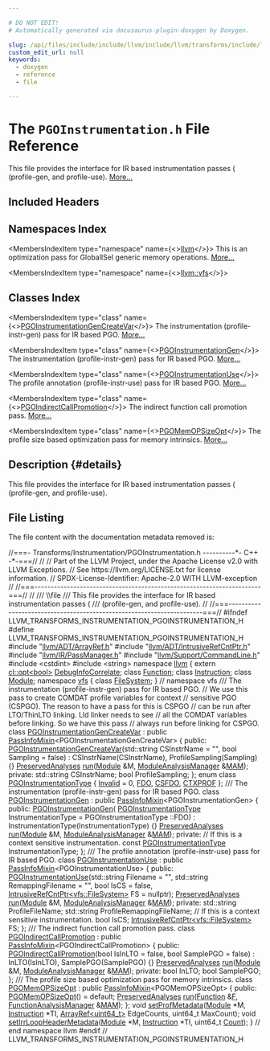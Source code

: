 ```yaml
---

# DO NOT EDIT!
# Automatically generated via docusaurus-plugin-doxygen by Doxygen.

slug: /api/files/include/include/llvm/include/llvm/transforms/include/llvm/transforms/instrumentation/pgoinstrumentation-h
custom_edit_url: null
keywords:
  - doxygen
  - reference
  - file

---
```





# The `PGOInstrumentation.h` File Reference

<DoxygenPage pluginConfig={pluginConfig}>

This file provides the interface for IR based instrumentation passes ( (profile-gen, and profile-use). <a href="#details">More...</a>

## Included Headers

<IncludesList>
<IncludesListItem
  filePath="llvm/ADT/ArrayRef.h"
  permalink="/docs/api/files/include/include/llvm/include/llvm/adt/arrayref-h"
  isLocal="true" />
<IncludesListItem
  filePath="llvm/ADT/IntrusiveRefCntPtr.h"
  permalink="/docs/api/files/include/include/llvm/include/llvm/adt/intrusiverefcntptr-h"
  isLocal="true" />
<IncludesListItem
  filePath="llvm/IR/PassManager.h"
  permalink="/docs/api/files/include/include/llvm/include/llvm/ir/passmanager-h"
  isLocal="true" />
<IncludesListItem
  filePath="llvm/Support/CommandLine.h"
  permalink="/docs/api/files/include/include/llvm/include/llvm/support/commandline-h"
  isLocal="true" />
<IncludesListItem
  filePath="cstdint"
  permalink=""
  isLocal="false" />
<IncludesListItem
  filePath="string"
  permalink=""
  isLocal="false" />
</IncludesList>

## Namespaces Index

<MembersIndex>

<MembersIndexItem
  type="namespace"
  name={<><a href="/docs/api/namespaces/llvm">llvm</a></>}>
This is an optimization pass for GlobalISel generic memory operations. <a href="/docs/api/namespaces/llvm/#details">More...</a>
</MembersIndexItem>

<MembersIndexItem
  type="namespace"
  name={<><a href="/docs/api/namespaces/llvm/vfs">llvm::vfs</a></>}>
</MembersIndexItem>

</MembersIndex>

## Classes Index

<MembersIndex>

<MembersIndexItem
  type="class"
  name={<><a href="/docs/api/classes/llvm/pgoinstrumentationgencreatevar">PGOInstrumentationGenCreateVar</a></>}>
The instrumentation (profile-instr-gen) pass for IR based PGO. <a href="/docs/api/classes/llvm/pgoinstrumentationgencreatevar/#details">More...</a>
</MembersIndexItem>

<MembersIndexItem
  type="class"
  name={<><a href="/docs/api/classes/llvm/pgoinstrumentationgen">PGOInstrumentationGen</a></>}>
The instrumentation (profile-instr-gen) pass for IR based PGO. <a href="/docs/api/classes/llvm/pgoinstrumentationgen/#details">More...</a>
</MembersIndexItem>

<MembersIndexItem
  type="class"
  name={<><a href="/docs/api/classes/llvm/pgoinstrumentationuse">PGOInstrumentationUse</a></>}>
The profile annotation (profile-instr-use) pass for IR based PGO. <a href="/docs/api/classes/llvm/pgoinstrumentationuse/#details">More...</a>
</MembersIndexItem>

<MembersIndexItem
  type="class"
  name={<><a href="/docs/api/classes/llvm/pgoindirectcallpromotion">PGOIndirectCallPromotion</a></>}>
The indirect function call promotion pass. <a href="/docs/api/classes/llvm/pgoindirectcallpromotion/#details">More...</a>
</MembersIndexItem>

<MembersIndexItem
  type="class"
  name={<><a href="/docs/api/classes/llvm/pgomemopsizeopt">PGOMemOPSizeOpt</a></>}>
The profile size based optimization pass for memory intrinsics. <a href="/docs/api/classes/llvm/pgomemopsizeopt/#details">More...</a>
</MembersIndexItem>

</MembersIndex>

## Description {#details}

This file provides the interface for IR based instrumentation passes ( (profile-gen, and profile-use).

## File Listing

The file content with the documentation metadata removed is:

<ProgramListing>

<Link id="l00001" /><CodeLine lineNumber="1"><span class="doxyHighlightComment">//===- Transforms/Instrumentation/PGOInstrumentation.h ----------&#42;- C++ -&#42;-===//</span></CodeLine>
<Link id="l00002" /><CodeLine lineNumber="2"><span class="doxyHighlightComment">//</span></CodeLine>
<Link id="l00003" /><CodeLine lineNumber="3"><span class="doxyHighlightComment">// Part of the LLVM Project, under the Apache License v2.0 with LLVM Exceptions.</span></CodeLine>
<Link id="l00004" /><CodeLine lineNumber="4"><span class="doxyHighlightComment">// See https://llvm.org/LICENSE.txt for license information.</span></CodeLine>
<Link id="l00005" /><CodeLine lineNumber="5"><span class="doxyHighlightComment">// SPDX-License-Identifier: Apache-2.0 WITH LLVM-exception</span></CodeLine>
<Link id="l00006" /><CodeLine lineNumber="6"><span class="doxyHighlightComment">//</span></CodeLine>
<Link id="l00007" /><CodeLine lineNumber="7"><span class="doxyHighlightComment">//===----------------------------------------------------------------------===//</span></CodeLine>
<Link id="l00008" /><CodeLine lineNumber="8"><span class="doxyHighlightComment">//</span></CodeLine>
<Link id="l00009" /><CodeLine lineNumber="9"><span class="doxyHighlightComment">/// \\file</span></CodeLine>
<Link id="l00010" /><CodeLine lineNumber="10"><span class="doxyHighlightComment">/// This file provides the interface for IR based instrumentation passes (</span></CodeLine>
<Link id="l00011" /><CodeLine lineNumber="11"><span class="doxyHighlightComment">/// (profile-gen, and profile-use).</span></CodeLine>
<Link id="l00012" /><CodeLine lineNumber="12"><span class="doxyHighlightComment">//</span></CodeLine>
<Link id="l00013" /><CodeLine lineNumber="13"><span class="doxyHighlightComment">//===----------------------------------------------------------------------===//</span></CodeLine>
<Link id="l00014" /><CodeLine lineNumber="14"></CodeLine>
<Link id="l00015" /><CodeLine lineNumber="15"><span class="doxyHighlightPreprocessor">#ifndef LLVM&#95;TRANSFORMS&#95;INSTRUMENTATION&#95;PGOINSTRUMENTATION&#95;H</span></CodeLine>
<Link id="l00016" /><CodeLine lineNumber="16"><span class="doxyHighlightPreprocessor">#define LLVM&#95;TRANSFORMS&#95;INSTRUMENTATION&#95;PGOINSTRUMENTATION&#95;H</span></CodeLine>
<Link id="l00017" /><CodeLine lineNumber="17"></CodeLine>
<Link id="l00018" /><CodeLine lineNumber="18"><span class="doxyHighlightPreprocessor">#include &quot;<a href="/docs/api/files/include/include/llvm/include/llvm/adt/arrayref-h">llvm/ADT/ArrayRef.h</a>&quot;</span></CodeLine>
<Link id="l00019" /><CodeLine lineNumber="19"><span class="doxyHighlightPreprocessor">#include &quot;<a href="/docs/api/files/include/include/llvm/include/llvm/adt/intrusiverefcntptr-h">llvm/ADT/IntrusiveRefCntPtr.h</a>&quot;</span></CodeLine>
<Link id="l00020" /><CodeLine lineNumber="20"><span class="doxyHighlightPreprocessor">#include &quot;<a href="/docs/api/files/include/include/llvm/include/llvm/ir/passmanager-h">llvm/IR/PassManager.h</a>&quot;</span></CodeLine>
<Link id="l00021" /><CodeLine lineNumber="21"><span class="doxyHighlightPreprocessor">#include &quot;<a href="/docs/api/files/include/include/llvm/include/llvm/support/commandline-h">llvm/Support/CommandLine.h</a>&quot;</span></CodeLine>
<Link id="l00022" /><CodeLine lineNumber="22"><span class="doxyHighlightPreprocessor">#include &lt;cstdint&gt;</span></CodeLine>
<Link id="l00023" /><CodeLine lineNumber="23"><span class="doxyHighlightPreprocessor">#include &lt;string&gt;</span></CodeLine>
<Link id="l00024" /><CodeLine lineNumber="24"></CodeLine>
<Link id="l00025" /><CodeLine lineNumber="25"><span class="doxyHighlightKeyword">namespace </span><span class="doxyHighlight"><a href="/docs/api/namespaces/llvm">llvm</a> &#123;</span></CodeLine>
<Link id="l00026" /><CodeLine lineNumber="26"></CodeLine>
<Link id="l00027" /><CodeLine lineNumber="27"><span class="doxyHighlightKeyword">extern</span><span class="doxyHighlight"> <a href="/docs/api/classes/llvm/cl/opt">cl::opt&lt;bool&gt;</a> <a href="/docs/api/namespaces/llvm/#a537511f3ec438d482275fb74d20480e8">DebugInfoCorrelate</a>;</span></CodeLine>
<Link id="l00028" /><CodeLine lineNumber="28"></CodeLine>
<Link id="l00029" /><CodeLine lineNumber="29"><span class="doxyHighlightKeyword">class </span><span class="doxyHighlight"><a href="/docs/api/classes/llvm/function">Function</a>;</span></CodeLine>
<Link id="l00030" /><CodeLine lineNumber="30"><span class="doxyHighlightKeyword">class </span><span class="doxyHighlight"><a href="/docs/api/classes/llvm/instruction">Instruction</a>;</span></CodeLine>
<Link id="l00031" /><CodeLine lineNumber="31"><span class="doxyHighlightKeyword">class </span><span class="doxyHighlight"><a href="/docs/api/classes/llvm/module">Module</a>;</span></CodeLine>
<Link id="l00032" /><CodeLine lineNumber="32"></CodeLine>
<Link id="l00033" /><CodeLine lineNumber="33"><span class="doxyHighlightKeyword">namespace </span><span class="doxyHighlight"><a href="/docs/api/namespaces/llvm/vfs">vfs</a> &#123;</span></CodeLine>
<Link id="l00034" /><CodeLine lineNumber="34"><span class="doxyHighlightKeyword">class </span><span class="doxyHighlight"><a href="/docs/api/classes/llvm/vfs/filesystem">FileSystem</a>;</span></CodeLine>
<Link id="l00035" /><CodeLine lineNumber="35"><span class="doxyHighlight">&#125; </span><span class="doxyHighlightComment">// namespace vfs</span></CodeLine>
<Link id="l00036" /><CodeLine lineNumber="36"></CodeLine>
<Link id="l00037" /><CodeLine lineNumber="37"><span class="doxyHighlightComment">/// The instrumentation (profile-instr-gen) pass for IR based PGO.</span></CodeLine>
<Link id="l00038" /><CodeLine lineNumber="38"><span class="doxyHighlightComment">// We use this pass to create COMDAT profile variables for context</span></CodeLine>
<Link id="l00039" /><CodeLine lineNumber="39"><span class="doxyHighlightComment">// sensitive PGO (CSPGO). The reason to have a pass for this is CSPGO</span></CodeLine>
<Link id="l00040" /><CodeLine lineNumber="40"><span class="doxyHighlightComment">// can be run after LTO/ThinLTO linking. Lld linker needs to see</span></CodeLine>
<Link id="l00041" /><CodeLine lineNumber="41"><span class="doxyHighlightComment">// all the COMDAT variables before linking. So we have this pass</span></CodeLine>
<Link id="l00042" /><CodeLine lineNumber="42"><span class="doxyHighlightComment">// always run before linking for CSPGO.</span></CodeLine>
<Link id="l00043" /><CodeLine lineNumber="43" lineLink="/docs/api/classes/llvm/pgoinstrumentationgencreatevar"><span class="doxyHighlightKeyword">class </span><span class="doxyHighlight"><a href="/docs/api/classes/llvm/pgoinstrumentationgencreatevar/#a2d16ea60d9c4f4219d62160558e02574">PGOInstrumentationGenCreateVar</a></span></CodeLine>
<Link id="l00044" /><CodeLine lineNumber="44"><span class="doxyHighlight">    : </span><span class="doxyHighlightKeyword">public</span><span class="doxyHighlight"> <a href="/docs/api/structs/llvm/passinfomixin">PassInfoMixin</a>&lt;PGOInstrumentationGenCreateVar&gt; &#123;</span></CodeLine>
<Link id="l00045" /><CodeLine lineNumber="45"><span class="doxyHighlightKeyword">public</span><span class="doxyHighlight">:</span></CodeLine>
<Link id="l00046" /><CodeLine lineNumber="46" lineLink="/docs/api/classes/llvm/pgoinstrumentationgencreatevar/#a2d16ea60d9c4f4219d62160558e02574"><span class="doxyHighlight">  <a href="/docs/api/classes/llvm/pgoinstrumentationgencreatevar/#a2d16ea60d9c4f4219d62160558e02574">PGOInstrumentationGenCreateVar</a>(std::string CSInstrName = </span><span class="doxyHighlightStringLiteral">&quot;&quot;</span><span class="doxyHighlight">,</span></CodeLine>
<Link id="l00047" /><CodeLine lineNumber="47"><span class="doxyHighlight">                                 </span><span class="doxyHighlightKeywordType">bool</span><span class="doxyHighlight"> Sampling = </span><span class="doxyHighlightKeyword">false</span><span class="doxyHighlight">)</span></CodeLine>
<Link id="l00048" /><CodeLine lineNumber="48"><span class="doxyHighlight">      : CSInstrName(CSInstrName), ProfileSampling(Sampling) &#123;&#125;</span></CodeLine>
<Link id="l00049" /><CodeLine lineNumber="49"><span class="doxyHighlight">  <a href="/docs/api/classes/llvm/preservedanalyses">PreservedAnalyses</a> <a href="/docs/api/classes/llvm/pgoinstrumentationgencreatevar/#a48fd4403aec933165941509e289a4938">run</a>(<a href="/docs/api/classes/llvm/module">Module</a> &amp;M, <a href="/docs/api/namespaces/llvm/#af9c9208365fd9ce11392b4d79485e259">ModuleAnalysisManager</a> &amp;<a href="/docs/api/files/lib/lib/passes/passbuilderbindings-cpp/#a85bddafa659a93a7a67c9094648259be">MAM</a>);</span></CodeLine>
<Link id="l00050" /><CodeLine lineNumber="50"></CodeLine>
<Link id="l00051" /><CodeLine lineNumber="51"><span class="doxyHighlightKeyword">private</span><span class="doxyHighlight">:</span></CodeLine>
<Link id="l00052" /><CodeLine lineNumber="52"><span class="doxyHighlight">  std::string CSInstrName;</span></CodeLine>
<Link id="l00053" /><CodeLine lineNumber="53"><span class="doxyHighlight">  </span><span class="doxyHighlightKeywordType">bool</span><span class="doxyHighlight"> ProfileSampling;</span></CodeLine>
<Link id="l00054" /><CodeLine lineNumber="54"><span class="doxyHighlight">&#125;;</span></CodeLine>
<Link id="l00055" /><CodeLine lineNumber="55"></CodeLine>
<Link id="l00056" /><CodeLine lineNumber="56" lineLink="/docs/api/namespaces/llvm/#a405905ea235b6f5793566aa1411d2b85a9222f28c4f27830f496c4de2b5150733"><span class="doxyHighlightKeyword">enum class</span><span class="doxyHighlight"> <a href="/docs/api/namespaces/llvm/#a405905ea235b6f5793566aa1411d2b85">PGOInstrumentationType</a> &#123; <a href="/docs/api/namespaces/llvm/#af59335be18fa802d111a646be658b7d0a68a576ae5bab85b26f5e5a947d3b41e8">Invalid</a> = 0, <a href="/docs/api/namespaces/llvm/#a405905ea235b6f5793566aa1411d2b85ad4ad311ebee92dc0993538d111f45b15">FDO</a>, <a href="/docs/api/namespaces/llvm/#a405905ea235b6f5793566aa1411d2b85a9222f28c4f27830f496c4de2b5150733">CSFDO</a>, <a href="/docs/api/namespaces/llvm/#a405905ea235b6f5793566aa1411d2b85a5f4727eb0c55bc39f1f9a91a3f802d0c">CTXPROF</a> &#125;;</span></CodeLine>
<Link id="l00057" /><CodeLine lineNumber="57"><span class="doxyHighlightComment">/// The instrumentation (profile-instr-gen) pass for IR based PGO.</span></CodeLine>
<Link id="l00058" /><CodeLine lineNumber="58" lineLink="/docs/api/classes/llvm/pgoinstrumentationgen"><span class="doxyHighlightKeyword">class </span><span class="doxyHighlight"><a href="/docs/api/classes/llvm/pgoinstrumentationgen/#adb3341a1f92e896c8817f557a02354d8">PGOInstrumentationGen</a> : </span><span class="doxyHighlightKeyword">public</span><span class="doxyHighlight"> <a href="/docs/api/structs/llvm/passinfomixin">PassInfoMixin</a>&lt;PGOInstrumentationGen&gt; &#123;</span></CodeLine>
<Link id="l00059" /><CodeLine lineNumber="59"><span class="doxyHighlightKeyword">public</span><span class="doxyHighlight">:</span></CodeLine>
<Link id="l00060" /><CodeLine lineNumber="60" lineLink="/docs/api/classes/llvm/pgoinstrumentationgen/#adb3341a1f92e896c8817f557a02354d8"><span class="doxyHighlight">  <a href="/docs/api/classes/llvm/pgoinstrumentationgen/#adb3341a1f92e896c8817f557a02354d8">PGOInstrumentationGen</a>(</span></CodeLine>
<Link id="l00061" /><CodeLine lineNumber="61"><span class="doxyHighlight">      <a href="/docs/api/namespaces/llvm/#a405905ea235b6f5793566aa1411d2b85">PGOInstrumentationType</a> InstrumentationType = PGOInstrumentationType ::FDO)</span></CodeLine>
<Link id="l00062" /><CodeLine lineNumber="62"><span class="doxyHighlight">      : InstrumentationType(InstrumentationType) &#123;&#125;</span></CodeLine>
<Link id="l00063" /><CodeLine lineNumber="63"><span class="doxyHighlight">  <a href="/docs/api/classes/llvm/preservedanalyses">PreservedAnalyses</a> <a href="/docs/api/classes/llvm/pgoinstrumentationgen/#a9cff4300652b1ae7f59c26011099ac65">run</a>(<a href="/docs/api/classes/llvm/module">Module</a> &amp;M, <a href="/docs/api/namespaces/llvm/#af9c9208365fd9ce11392b4d79485e259">ModuleAnalysisManager</a> &amp;<a href="/docs/api/files/lib/lib/passes/passbuilderbindings-cpp/#a85bddafa659a93a7a67c9094648259be">MAM</a>);</span></CodeLine>
<Link id="l00064" /><CodeLine lineNumber="64"></CodeLine>
<Link id="l00065" /><CodeLine lineNumber="65"><span class="doxyHighlightKeyword">private</span><span class="doxyHighlight">:</span></CodeLine>
<Link id="l00066" /><CodeLine lineNumber="66"><span class="doxyHighlight">  </span><span class="doxyHighlightComment">// If this is a context sensitive instrumentation.</span></CodeLine>
<Link id="l00067" /><CodeLine lineNumber="67"><span class="doxyHighlight">  </span><span class="doxyHighlightKeyword">const</span><span class="doxyHighlight"> <a href="/docs/api/namespaces/llvm/#a405905ea235b6f5793566aa1411d2b85">PGOInstrumentationType</a> InstrumentationType;</span></CodeLine>
<Link id="l00068" /><CodeLine lineNumber="68"><span class="doxyHighlight">&#125;;</span></CodeLine>
<Link id="l00069" /><CodeLine lineNumber="69"></CodeLine>
<Link id="l00070" /><CodeLine lineNumber="70"><span class="doxyHighlightComment">/// The profile annotation (profile-instr-use) pass for IR based PGO.</span></CodeLine>
<Link id="l00071" /><CodeLine lineNumber="71" lineLink="/docs/api/classes/llvm/pgoinstrumentationuse"><span class="doxyHighlightKeyword">class </span><span class="doxyHighlight"><a href="/docs/api/classes/llvm/pgoinstrumentationuse/#a016467155ff27477979a58b78577db80">PGOInstrumentationUse</a> : </span><span class="doxyHighlightKeyword">public</span><span class="doxyHighlight"> <a href="/docs/api/structs/llvm/passinfomixin">PassInfoMixin</a>&lt;PGOInstrumentationUse&gt; &#123;</span></CodeLine>
<Link id="l00072" /><CodeLine lineNumber="72"><span class="doxyHighlightKeyword">public</span><span class="doxyHighlight">:</span></CodeLine>
<Link id="l00073" /><CodeLine lineNumber="73"><span class="doxyHighlight">  <a href="/docs/api/classes/llvm/pgoinstrumentationuse/#a016467155ff27477979a58b78577db80">PGOInstrumentationUse</a>(std::string Filename = </span><span class="doxyHighlightStringLiteral">&quot;&quot;</span><span class="doxyHighlight">,</span></CodeLine>
<Link id="l00074" /><CodeLine lineNumber="74"><span class="doxyHighlight">                        std::string RemappingFilename = </span><span class="doxyHighlightStringLiteral">&quot;&quot;</span><span class="doxyHighlight">, </span><span class="doxyHighlightKeywordType">bool</span><span class="doxyHighlight"> IsCS = </span><span class="doxyHighlightKeyword">false</span><span class="doxyHighlight">,</span></CodeLine>
<Link id="l00075" /><CodeLine lineNumber="75"><span class="doxyHighlight">                        <a href="/docs/api/classes/llvm/intrusiverefcntptr">IntrusiveRefCntPtr&lt;vfs::FileSystem&gt;</a> FS = </span><span class="doxyHighlightKeyword">nullptr</span><span class="doxyHighlight">);</span></CodeLine>
<Link id="l00076" /><CodeLine lineNumber="76"></CodeLine>
<Link id="l00077" /><CodeLine lineNumber="77"><span class="doxyHighlight">  <a href="/docs/api/classes/llvm/preservedanalyses">PreservedAnalyses</a> <a href="/docs/api/classes/llvm/pgoinstrumentationuse/#a11847c7e88a21b5076fb1cb5e2f7f5e1">run</a>(<a href="/docs/api/classes/llvm/module">Module</a> &amp;M, <a href="/docs/api/namespaces/llvm/#af9c9208365fd9ce11392b4d79485e259">ModuleAnalysisManager</a> &amp;<a href="/docs/api/files/lib/lib/passes/passbuilderbindings-cpp/#a85bddafa659a93a7a67c9094648259be">MAM</a>);</span></CodeLine>
<Link id="l00078" /><CodeLine lineNumber="78"></CodeLine>
<Link id="l00079" /><CodeLine lineNumber="79"><span class="doxyHighlightKeyword">private</span><span class="doxyHighlight">:</span></CodeLine>
<Link id="l00080" /><CodeLine lineNumber="80"><span class="doxyHighlight">  std::string ProfileFileName;</span></CodeLine>
<Link id="l00081" /><CodeLine lineNumber="81"><span class="doxyHighlight">  std::string ProfileRemappingFileName;</span></CodeLine>
<Link id="l00082" /><CodeLine lineNumber="82"><span class="doxyHighlight">  </span><span class="doxyHighlightComment">// If this is a context sensitive instrumentation.</span></CodeLine>
<Link id="l00083" /><CodeLine lineNumber="83"><span class="doxyHighlight">  </span><span class="doxyHighlightKeywordType">bool</span><span class="doxyHighlight"> IsCS;</span></CodeLine>
<Link id="l00084" /><CodeLine lineNumber="84"><span class="doxyHighlight">  <a href="/docs/api/classes/llvm/intrusiverefcntptr">IntrusiveRefCntPtr&lt;vfs::FileSystem&gt;</a> FS;</span></CodeLine>
<Link id="l00085" /><CodeLine lineNumber="85"><span class="doxyHighlight">&#125;;</span></CodeLine>
<Link id="l00086" /><CodeLine lineNumber="86"></CodeLine>
<Link id="l00087" /><CodeLine lineNumber="87"><span class="doxyHighlightComment">/// The indirect function call promotion pass.</span></CodeLine>
<Link id="l00088" /><CodeLine lineNumber="88" lineLink="/docs/api/classes/llvm/pgoindirectcallpromotion"><span class="doxyHighlightKeyword">class </span><span class="doxyHighlight"><a href="/docs/api/classes/llvm/pgoindirectcallpromotion/#a78d98fa9c3c35bf306e1ce6f86308588">PGOIndirectCallPromotion</a> : </span><span class="doxyHighlightKeyword">public</span><span class="doxyHighlight"> <a href="/docs/api/structs/llvm/passinfomixin">PassInfoMixin</a>&lt;PGOIndirectCallPromotion&gt; &#123;</span></CodeLine>
<Link id="l00089" /><CodeLine lineNumber="89"><span class="doxyHighlightKeyword">public</span><span class="doxyHighlight">:</span></CodeLine>
<Link id="l00090" /><CodeLine lineNumber="90" lineLink="/docs/api/classes/llvm/pgoindirectcallpromotion/#a78d98fa9c3c35bf306e1ce6f86308588"><span class="doxyHighlight">  <a href="/docs/api/classes/llvm/pgoindirectcallpromotion/#a78d98fa9c3c35bf306e1ce6f86308588">PGOIndirectCallPromotion</a>(</span><span class="doxyHighlightKeywordType">bool</span><span class="doxyHighlight"> IsInLTO = </span><span class="doxyHighlightKeyword">false</span><span class="doxyHighlight">, </span><span class="doxyHighlightKeywordType">bool</span><span class="doxyHighlight"> SamplePGO = </span><span class="doxyHighlightKeyword">false</span><span class="doxyHighlight">)</span></CodeLine>
<Link id="l00091" /><CodeLine lineNumber="91"><span class="doxyHighlight">      : InLTO(IsInLTO), SamplePGO(SamplePGO) &#123;&#125;</span></CodeLine>
<Link id="l00092" /><CodeLine lineNumber="92"></CodeLine>
<Link id="l00093" /><CodeLine lineNumber="93"><span class="doxyHighlight">  <a href="/docs/api/classes/llvm/preservedanalyses">PreservedAnalyses</a> <a href="/docs/api/classes/llvm/pgoindirectcallpromotion/#a5017234dfda3310cbcae123e5a4de31a">run</a>(<a href="/docs/api/classes/llvm/module">Module</a> &amp;M, <a href="/docs/api/namespaces/llvm/#af9c9208365fd9ce11392b4d79485e259">ModuleAnalysisManager</a> &amp;<a href="/docs/api/files/lib/lib/passes/passbuilderbindings-cpp/#a85bddafa659a93a7a67c9094648259be">MAM</a>);</span></CodeLine>
<Link id="l00094" /><CodeLine lineNumber="94"></CodeLine>
<Link id="l00095" /><CodeLine lineNumber="95"><span class="doxyHighlightKeyword">private</span><span class="doxyHighlight">:</span></CodeLine>
<Link id="l00096" /><CodeLine lineNumber="96"><span class="doxyHighlight">  </span><span class="doxyHighlightKeywordType">bool</span><span class="doxyHighlight"> InLTO;</span></CodeLine>
<Link id="l00097" /><CodeLine lineNumber="97"><span class="doxyHighlight">  </span><span class="doxyHighlightKeywordType">bool</span><span class="doxyHighlight"> SamplePGO;</span></CodeLine>
<Link id="l00098" /><CodeLine lineNumber="98"><span class="doxyHighlight">&#125;;</span></CodeLine>
<Link id="l00099" /><CodeLine lineNumber="99"></CodeLine>
<Link id="l00100" /><CodeLine lineNumber="100"><span class="doxyHighlightComment">/// The profile size based optimization pass for memory intrinsics.</span></CodeLine>
<Link id="l00101" /><CodeLine lineNumber="101" lineLink="/docs/api/classes/llvm/pgomemopsizeopt"><span class="doxyHighlightKeyword">class </span><span class="doxyHighlight"><a href="/docs/api/classes/llvm/pgomemopsizeopt/#a72252a50870f86f80ca78dc71d4d53ce">PGOMemOPSizeOpt</a> : </span><span class="doxyHighlightKeyword">public</span><span class="doxyHighlight"> <a href="/docs/api/structs/llvm/passinfomixin">PassInfoMixin</a>&lt;PGOMemOPSizeOpt&gt; &#123;</span></CodeLine>
<Link id="l00102" /><CodeLine lineNumber="102"><span class="doxyHighlightKeyword">public</span><span class="doxyHighlight">:</span></CodeLine>
<Link id="l00103" /><CodeLine lineNumber="103" lineLink="/docs/api/classes/llvm/pgomemopsizeopt/#a72252a50870f86f80ca78dc71d4d53ce"><span class="doxyHighlight">  <a href="/docs/api/classes/llvm/pgomemopsizeopt/#a72252a50870f86f80ca78dc71d4d53ce">PGOMemOPSizeOpt</a>() = </span><span class="doxyHighlightKeywordFlow">default</span><span class="doxyHighlight">;</span></CodeLine>
<Link id="l00104" /><CodeLine lineNumber="104"></CodeLine>
<Link id="l00105" /><CodeLine lineNumber="105"><span class="doxyHighlight">  <a href="/docs/api/classes/llvm/preservedanalyses">PreservedAnalyses</a> <a href="/docs/api/classes/llvm/pgomemopsizeopt/#a01227f37509d10916de26411ab363d6b">run</a>(<a href="/docs/api/classes/llvm/function">Function</a> &amp;<a href="/docs/api/files/lib/lib/support/md5-cpp/#a96d73bbd7af15cb1fc38c3f4a3bd82e9">F</a>, <a href="/docs/api/namespaces/llvm/#adce09a5a0de0e3177eb00e932734af2f">FunctionAnalysisManager</a> &amp;<a href="/docs/api/files/lib/lib/passes/passbuilderbindings-cpp/#a85bddafa659a93a7a67c9094648259be">MAM</a>);</span></CodeLine>
<Link id="l00106" /><CodeLine lineNumber="106"><span class="doxyHighlight">&#125;;</span></CodeLine>
<Link id="l00107" /><CodeLine lineNumber="107"></CodeLine>
<Link id="l00108" /><CodeLine lineNumber="108"><span class="doxyHighlightKeywordType">void</span><span class="doxyHighlight"> <a href="/docs/api/namespaces/llvm/#ad272ce4631595e235e560baf59dc1ffd">setProfMetadata</a>(<a href="/docs/api/classes/llvm/module">Module</a> &#42;M, <a href="/docs/api/classes/llvm/instruction">Instruction</a> &#42;TI, <a href="/docs/api/classes/llvm/arrayref">ArrayRef&lt;uint64&#95;t&gt;</a> EdgeCounts,</span></CodeLine>
<Link id="l00109" /><CodeLine lineNumber="109"><span class="doxyHighlight">                     uint64&#95;t MaxCount);</span></CodeLine>
<Link id="l00110" /><CodeLine lineNumber="110"></CodeLine>
<Link id="l00111" /><CodeLine lineNumber="111"><span class="doxyHighlightKeywordType">void</span><span class="doxyHighlight"> <a href="/docs/api/namespaces/llvm/#a08c7dd6c9db484e7609dc95fca6cc55e">setIrrLoopHeaderMetadata</a>(<a href="/docs/api/classes/llvm/module">Module</a> &#42;M, <a href="/docs/api/classes/llvm/instruction">Instruction</a> &#42;TI, uint64&#95;t <a href="/docs/api/namespaces/llvm/#a845e08be4b0320d66901a66b0c0e9509">Count</a>);</span></CodeLine>
<Link id="l00112" /><CodeLine lineNumber="112"></CodeLine>
<Link id="l00113" /><CodeLine lineNumber="113"><span class="doxyHighlight">&#125; </span><span class="doxyHighlightComment">// end namespace llvm</span></CodeLine>
<Link id="l00114" /><CodeLine lineNumber="114"></CodeLine>
<Link id="l00115" /><CodeLine lineNumber="115"><span class="doxyHighlightPreprocessor">#endif </span><span class="doxyHighlightComment">// LLVM&#95;TRANSFORMS&#95;INSTRUMENTATION&#95;PGOINSTRUMENTATION&#95;H</span></CodeLine>

</ProgramListing>


</DoxygenPage>

